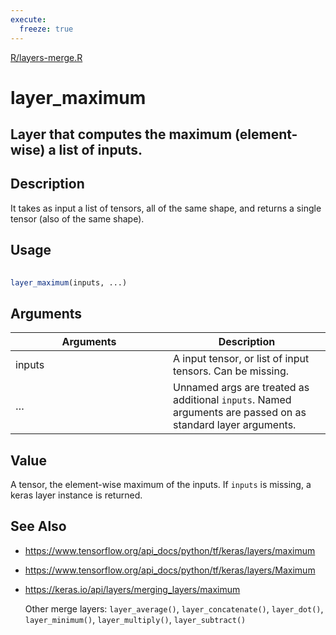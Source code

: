 ```yaml
---
execute:
  freeze: true
---
```


[R/layers-merge.R](https://github.com/rstudio/keras//blob/main/R/layers-merge.R#L147) 

# layer_maximum

## Layer that computes the maximum (element-wise) a list of inputs.

## Description
 It takes as input a list of tensors, all of the same shape, and returns a single tensor (also of the same shape). 


## Usage
```r
 
layer_maximum(inputs, ...) 
```

## Arguments
|Arguments|Description|
|---|---|
| inputs | A input tensor, or list of input tensors. Can be missing. |
| ... | Unnamed args are treated as additional `inputs`. Named arguments are passed on as standard layer arguments. |



## Value
 A tensor, the element-wise maximum of the inputs. If `inputs` is missing, a keras layer instance is returned. 



## See Also

  

- [https://www.tensorflow.org/api_docs/python/tf/keras/layers/maximum](https://www.tensorflow.org/api_docs/python/tf/keras/layers/maximum) 

- [https://www.tensorflow.org/api_docs/python/tf/keras/layers/Maximum](https://www.tensorflow.org/api_docs/python/tf/keras/layers/Maximum) 

- [https://keras.io/api/layers/merging_layers/maximum](https://keras.io/api/layers/merging_layers/maximum) 

  Other merge layers:  `layer_average()`, `layer_concatenate()`, `layer_dot()`, `layer_minimum()`, `layer_multiply()`, `layer_subtract()` 

